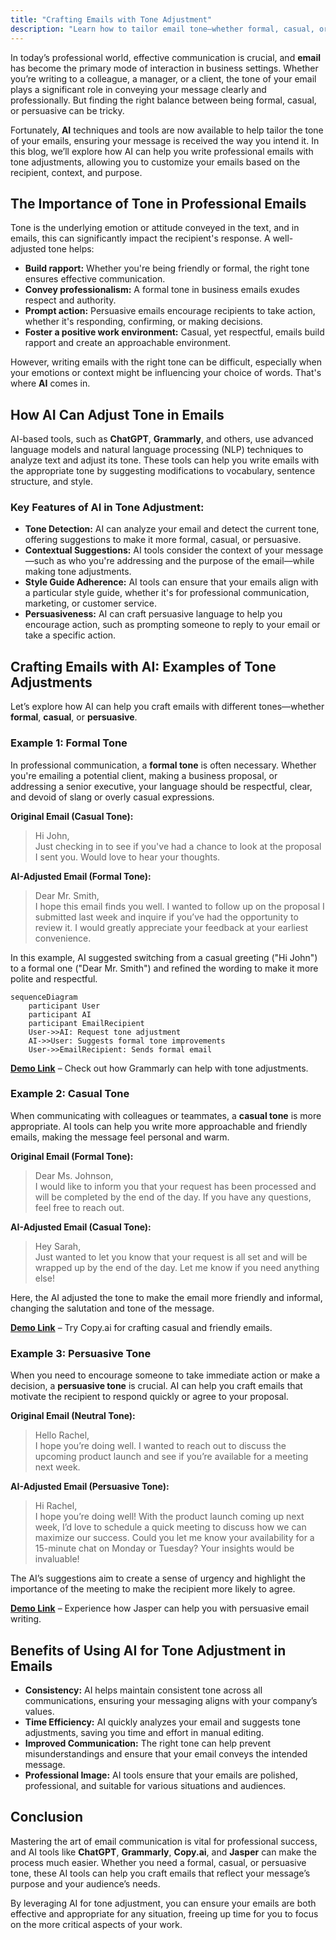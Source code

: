 ```yaml
---
title: "Crafting Emails with Tone Adjustment"
description: "Learn how to tailor email tone—whether formal, casual, or persuasive—using AI techniques."
---
```



In today’s professional world, effective communication is crucial, and **email** has become the primary mode of interaction in business settings. Whether you’re writing to a colleague, a manager, or a client, the tone of your email plays a significant role in conveying your message clearly and professionally. But finding the right balance between being formal, casual, or persuasive can be tricky.

Fortunately, **AI** techniques and tools are now available to help tailor the tone of your emails, ensuring your message is received the way you intend it. In this blog, we’ll explore how AI can help you write professional emails with tone adjustments, allowing you to customize your emails based on the recipient, context, and purpose.

## The Importance of Tone in Professional Emails

Tone is the underlying emotion or attitude conveyed in the text, and in emails, this can significantly impact the recipient's response. A well-adjusted tone helps:

- **Build rapport:** Whether you're being friendly or formal, the right tone ensures effective communication.
- **Convey professionalism:** A formal tone in business emails exudes respect and authority.
- **Prompt action:** Persuasive emails encourage recipients to take action, whether it's responding, confirming, or making decisions.
- **Foster a positive work environment:** Casual, yet respectful, emails build rapport and create an approachable environment.

However, writing emails with the right tone can be difficult, especially when your emotions or context might be influencing your choice of words. That's where **AI** comes in.

## How AI Can Adjust Tone in Emails

AI-based tools, such as **ChatGPT**, **Grammarly**, and others, use advanced language models and natural language processing (NLP) techniques to analyze text and adjust its tone. These tools can help you write emails with the appropriate tone by suggesting modifications to vocabulary, sentence structure, and style.

### Key Features of AI in Tone Adjustment:

- **Tone Detection:** AI can analyze your email and detect the current tone, offering suggestions to make it more formal, casual, or persuasive.
- **Contextual Suggestions:** AI tools consider the context of your message—such as who you're addressing and the purpose of the email—while making tone adjustments.
- **Style Guide Adherence:** AI tools can ensure that your emails align with a particular style guide, whether it's for professional communication, marketing, or customer service.
- **Persuasiveness:** AI can craft persuasive language to help you encourage action, such as prompting someone to reply to your email or take a specific action.

## Crafting Emails with AI: Examples of Tone Adjustments

Let’s explore how AI can help you craft emails with different tones—whether **formal**, **casual**, or **persuasive**.

### Example 1: Formal Tone

In professional communication, a **formal tone** is often necessary. Whether you're emailing a potential client, making a business proposal, or addressing a senior executive, your language should be respectful, clear, and devoid of slang or overly casual expressions.

**Original Email (Casual Tone):**
> Hi John,  
> Just checking in to see if you've had a chance to look at the proposal I sent you. Would love to hear your thoughts.  

**AI-Adjusted Email (Formal Tone):**
> Dear Mr. Smith,  
> I hope this email finds you well. I wanted to follow up on the proposal I submitted last week and inquire if you’ve had the opportunity to review it. I would greatly appreciate your feedback at your earliest convenience.  

In this example, AI suggested switching from a casual greeting ("Hi John") to a formal one ("Dear Mr. Smith") and refined the wording to make it more polite and respectful.

```mermaid
sequenceDiagram
    participant User
    participant AI
    participant EmailRecipient
    User->>AI: Request tone adjustment
    AI->>User: Suggests formal tone improvements
    User->>EmailRecipient: Sends formal email
```

[**Demo Link**](https://app.grammarly.com/) – Check out how Grammarly can help with tone adjustments.

### Example 2: Casual Tone

When communicating with colleagues or teammates, a **casual tone** is more appropriate. AI tools can help you write more approachable and friendly emails, making the message feel personal and warm.

**Original Email (Formal Tone):**
> Dear Ms. Johnson,  
> I would like to inform you that your request has been processed and will be completed by the end of the day. If you have any questions, feel free to reach out.

**AI-Adjusted Email (Casual Tone):**
> Hey Sarah,  
> Just wanted to let you know that your request is all set and will be wrapped up by the end of the day. Let me know if you need anything else!

Here, the AI adjusted the tone to make the email more friendly and informal, changing the salutation and tone of the message.


[**Demo Link**](https://www.copy.ai/) – Try Copy.ai for crafting casual and friendly emails.

### Example 3: Persuasive Tone

When you need to encourage someone to take immediate action or make a decision, a **persuasive tone** is crucial. AI can help you craft emails that motivate the recipient to respond quickly or agree to your proposal.

**Original Email (Neutral Tone):**
> Hello Rachel,  
> I hope you’re doing well. I wanted to reach out to discuss the upcoming product launch and see if you’re available for a meeting next week.

**AI-Adjusted Email (Persuasive Tone):**
> Hi Rachel,  
> I hope you’re doing well! With the product launch coming up next week, I’d love to schedule a quick meeting to discuss how we can maximize our success. Could you let me know your availability for a 15-minute chat on Monday or Tuesday? Your insights would be invaluable!

The AI’s suggestions aim to create a sense of urgency and highlight the importance of the meeting to make the recipient more likely to agree.


[**Demo Link**](https://www.jasper.ai/) – Experience how Jasper can help you with persuasive email writing.

## Benefits of Using AI for Tone Adjustment in Emails

- **Consistency:** AI helps maintain consistent tone across all communications, ensuring your messaging aligns with your company’s values.
- **Time Efficiency:** AI quickly analyzes your email and suggests tone adjustments, saving you time and effort in manual editing.
- **Improved Communication:** The right tone can help prevent misunderstandings and ensure that your email conveys the intended message.
- **Professional Image:** AI tools ensure that your emails are polished, professional, and suitable for various situations and audiences.

## Conclusion

Mastering the art of email communication is vital for professional success, and AI tools like **ChatGPT**, **Grammarly**, **Copy.ai**, and **Jasper** can make the process much easier. Whether you need a formal, casual, or persuasive tone, these AI tools can help you craft emails that reflect your message’s purpose and your audience’s needs.

By leveraging AI for tone adjustment, you can ensure your emails are both effective and appropriate for any situation, freeing up time for you to focus on the more critical aspects of your work.
